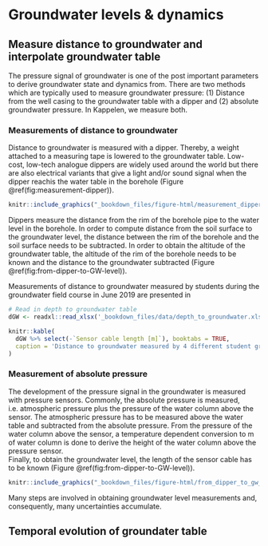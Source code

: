 # Groundwater levels & dynamics 

## Measure distance to groundwater and interpolate groundwater table
The pressure signal of groundwater is one of the post important parameters to derive groundwater state and dynamics from. There are two methods which are typically used to measure groundwater pressure: (1) Distance from the well casing to the groundwater table with a dipper and (2) absolute groundwater pressure. In Kappelen, we measure both. 

### Measurements of distance to groundwater
Distance to groundwater is measured with a dipper. Thereby, a weight attached to a measuring tape is lowered to the groundwater table. Low-cost, low-tech analogue dippers are widely used around the world but there are also electrical variants that give a light and/or sound signal when the dipper reachis the water table in the borehole (Figure \@ref(fig:measurement-dipper)).

```r
knitr::include_graphics("_bookdown_files/figure-html/measurement_dipper.jpg")
```

Dippers measure the distance from the rim of the borehole pipe to the water level in the borehole. In order to compute distance from the soil surface to the groundwater level, the distance between the rim of the borehole and the soil surface needs to be subtracted. In order to obtain the altitude of the groundwater table, the altitude of the rim of the borehole needs to be known and the distance to the groundwater subtracted (Figure \@ref(fig:from-dipper-to-GW-level)).  

Measurements of distance to groundwater measured by students during the groundwater field course in June 2019 are presented in 

```r
# Read in depth to groundwater table
dGW <- readxl::read_xlsx('_bookdown_files/data/depth_to_groundwater.xlsx')

knitr::kable(
  dGW %>% select(-`Sensor cable length [m]`), booktabs = TRUE,
  caption = 'Distance to groundwater measured by 4 different student groups.'
)
```



### Measurement of absolute pressure
The development of the pressure signal in the groundwater is measured with pressure sensors. Commonly, the absolute pressure is measured, i.e. atmospheric pressure plus the pressure of the water column above the sensor. The atmospheric pressure has to be measured above the water table and subtracted from the absolute pressure. From the pressure of the water column above the sensor, a temperature dependent conversion to m of water column is done to derive the height of the water column above the pressure sensor.  
Finally, to obtain the groundwater level, the length of the sensor cable has to be known (Figure \@ref(fig:from-dipper-to-GW-level)). 

```r
knitr::include_graphics("_bookdown_files/figure-html/from_dipper_to_gw_level.png")
```

Many steps are involved in obtaining groundwater level measurements and, consequently, many uncertainties accumulate. 


## Temporal evolution of groundater table

<!--## Temporal evolution of groundwater temperature-->

<!--## Temporal evolution of groundwater electrical conductivity-->
